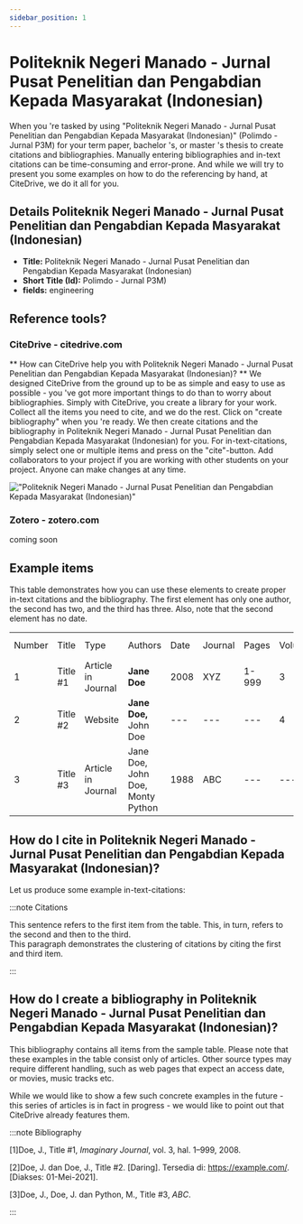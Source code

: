 ```yaml
---
sidebar_position: 1
---
```


# Politeknik Negeri Manado - Jurnal Pusat Penelitian dan Pengabdian Kepada Masyarakat (Indonesian)

When you 're tasked by using "Politeknik Negeri Manado - Jurnal Pusat Penelitian dan Pengabdian Kepada Masyarakat (Indonesian)" (Polimdo - Jurnal P3M) for your term paper, bachelor 's, or master 's thesis to create citations and bibliographies.
Manually entering bibliographies and in-text citations can be time-consuming and error-prone. And while we will try to present you some examples on how to do the referencing by hand, at CiteDrive, we do it all for you.

## Details  Politeknik Negeri Manado - Jurnal Pusat Penelitian dan Pengabdian Kepada Masyarakat (Indonesian)
* **Title:** Politeknik Negeri Manado - Jurnal Pusat Penelitian dan Pengabdian Kepada Masyarakat (Indonesian)
* **Short Title (Id):** Polimdo - Jurnal P3M)
* **fields:** engineering

## Reference tools?
### CiteDrive - citedrive.com
** How can CiteDrive help you with Politeknik Negeri Manado - Jurnal Pusat Penelitian dan Pengabdian Kepada Masyarakat (Indonesian)? **
We designed CiteDrive from the ground up to be as simple and easy to use as possible - you 've got more important things to do than to worry about bibliographies. Simply with CiteDrive, you create a library for your work. Collect all the items you need to cite, and we do the rest. Click on "create bibliography" when you 're ready. We then create citations and the bibliography in Politeknik Negeri Manado - Jurnal Pusat Penelitian dan Pengabdian Kepada Masyarakat (Indonesian) for you. For in-text-citations, simply select one or multiple items and press on the "cite"-button. Add collaborators to your project if you are working with other students on your project. Anyone can make changes at any time.


!["Politeknik Negeri Manado - Jurnal Pusat Penelitian dan Pengabdian Kepada Masyarakat (Indonesian)"](images/politeknik-negeri-manado--jurnal-pusat-penelitian-dan-pengabdian-kepada-masyarakat-indonesian.svg "Choose Politeknik Negeri Manado - Jurnal Pusat Penelitian dan Pengabdian Kepada Masyarakat (Indonesian) in the CiteDrive App")

### Zotero - zotero.com

coming soon

## Example items

This table demonstrates how you can use these elements to create proper in-text citations and the bibliography. The first element has only one author, the second has two, and the third has three. Also, note that the second element has no date.


<table>
  <tr>
   <td>Number
   </td>
   <td>Title
   </td>
   <td>Type
   </td>
   <td>Authors
   </td>
   <td>Date
   </td>
   <td>Journal
   </td>
   <td>Pages
   </td>
   <td>Volume
   </td>
   <td>Issue
   </td>
   <td>Access Date
   </td>
  </tr>
  <tr>
   <td>1
   </td>
   <td>Title #1
   </td>
   <td>Article in Journal
   </td>
   <td><strong>Jane Doe</strong>
   </td>
   <td>2008
   </td>
   <td>XYZ
   </td>
   <td>1-999
   </td>
   <td>3
   </td>
   <td>2
   </td>
   <td>--
   </td>
  </tr>
  <tr>
   <td>
2
   </td>
   <td>Title #2
   </td>
   <td>Website
   </td>
   <td><strong>Jane Doe, </strong>John Doe
   </td>
   <td>---
   </td>
   <td>---
   </td>
   <td>---
   </td>
   <td>4
   </td>
   <td>---
   </td>
   <td>2020-05-01
   </td>
  </tr>
  <tr>
   <td>3
   </td>
   <td>Title #3
   </td>
   <td>Article in Journal
   </td>
   <td>Jane Doe, John Doe, Monty Python
   </td>
   <td>1988
   </td>
   <td>ABC
   </td>
   <td>---
   </td>
   <td>---
   </td>
   <td>16
   </td>
   <td>---
   </td>
  </tr>
</table>



## How do I cite in  Politeknik Negeri Manado - Jurnal Pusat Penelitian dan Pengabdian Kepada Masyarakat (Indonesian)?

Let us produce some example in-text-citations:

:::note Citations


This sentence refers to the first item from the table.  This, in turn, refers to the second 
and then to the third.  
This paragraph demonstrates the clustering of citations by citing the first and third item. 

:::

## How do I create a bibliography in Politeknik Negeri Manado - Jurnal Pusat Penelitian dan Pengabdian Kepada Masyarakat (Indonesian)?

This bibliography contains all items from the sample table. Please note that these examples in the table consist only of articles. Other source types may require different handling, such as web pages that expect an access date, or movies, music tracks etc.

While we would like to show a few such concrete examples in the future - this series of articles is in fact in progress - we would like to point out that CiteDrive already features them.

:::note Bibliography

[1]Doe, J., Title #1, <i>Imaginary Journal</i>, vol. 3, hal. 1–999, 2008.

[2]Doe, J. dan Doe, J., Title #2. [Daring]. Tersedia di: https://example.com/. [Diakses: 01-Mei-2021].

[3]Doe, J., Doe, J. dan Python, M., Title #3, <i>ABC</i>.



:::


        